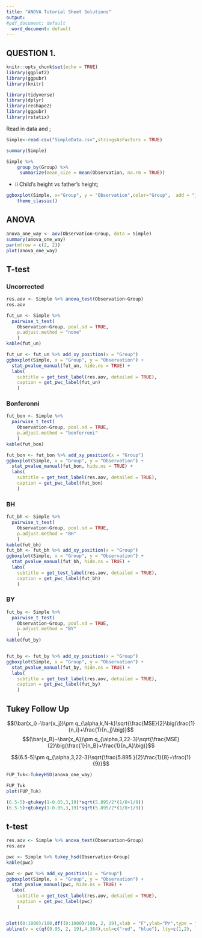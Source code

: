 ```yaml
---
title: "ANOVA Tutorial Sheet Solutions"
output:
#pdf_document: default
  word_document: default
---
```

## QUESTION 1. 

```r
knitr::opts_chunk$set(echo = TRUE)
library(ggplot2)
library(ggpubr)
library(knitr)

library(tidyverse)
library(dplyr)
library(reshape2)
library(ggpubr)
library(rstatix)
```

Read in data and ;
```r
Simple<-read.csv("SimpleData.csv",stringsAsFactors = TRUE)

summary(Simple)

Simple %>%
    group_by(Group) %>%
     summarize(mean_size = mean(Observation, na.rm = TRUE))

```

+ ii Child's height vs father's height;
```r


ggboxplot(Simple, x="Group", y = "Observation",color="Group",  add = "jitter")+
    theme_classic()
```

## ANOVA

```r
anova_one_way <- aov(Observation~Group, data = Simple)
summary(anova_one_way)
par(mfrow = c(2, 2))
plot(anova_one_way)
```

## T-test

### Uncorrected
```r
res.aov <- Simple %>% anova_test(Observation~Group)
res.aov

fut_un <- Simple %>% 
  pairwise_t_test(
    Observation~Group, pool.sd = TRUE,
    p.adjust.method = "none"
    )
kable(fut_un)

fut_un <- fut_un %>% add_xy_position(x = "Group")
ggboxplot(Simple, x = "Group", y = "Observation") +
  stat_pvalue_manual(fut_un, hide.ns = TRUE) +
  labs(
    subtitle = get_test_label(res.aov, detailed = TRUE),
    caption = get_pwc_label(fut_un)
    )
```

### Bonferonni

```r
fut_bon <- Simple %>% 
  pairwise_t_test(
    Observation~Group, pool.sd = TRUE,
    p.adjust.method = "bonferroni"
    )
kable(fut_bon)

fut_bon <- fut_bon %>% add_xy_position(x = "Group")
ggboxplot(Simple, x = "Group", y = "Observation") +
  stat_pvalue_manual(fut_bon, hide.ns = TRUE) +
  labs(
    subtitle = get_test_label(res.aov, detailed = TRUE),
    caption = get_pwc_label(fut_bon)
    )
```




### BH

```r
fut_bh <- Simple %>% 
  pairwise_t_test(
    Observation~Group, pool.sd = TRUE,
    p.adjust.method = "BH"
    )
kable(fut_bh)
fut_bh <- fut_bh %>% add_xy_position(x = "Group")
ggboxplot(Simple, x = "Group", y = "Observation") +
  stat_pvalue_manual(fut_bh, hide.ns = TRUE) +
  labs(
    subtitle = get_test_label(res.aov, detailed = TRUE),
    caption = get_pwc_label(fut_bh)
    )


```


### BY

```r
fut_by <- Simple %>% 
  pairwise_t_test(
    Observation~Group, pool.sd = TRUE,
    p.adjust.method = "BY"
    )
kable(fut_by)


fut_by <- fut_by %>% add_xy_position(x = "Group")
ggboxplot(Simple, x = "Group", y = "Observation") +
  stat_pvalue_manual(fut_by, hide.ns = TRUE) +
  labs(
    subtitle = get_test_label(res.aov, detailed = TRUE),
    caption = get_pwc_label(fut_by)
    )

```


## Tukey Follow Up

$$(\bar{x_i}−\bar{x_j})\pm q_{\alpha,k,N-k}\sqrt{\frac{MSE}{2}\big(\frac{1}{n_i}+\frac{1}{n_j}\big)}$$
 $$(\bar{x_B}−\bar{x_A})\pm q_{\alpha,3,22-3}\sqrt{\frac{MSE}{2}\big(\frac{1}{n_B}+\frac{1}{n_A}\big)}$$

 $$(6.5-5)\pm q_{\alpha,3,22-3}\sqrt{\frac{5.895   }{2}\frac{1}{8}+\frac{1}{9}}$$
 
```r
FUP_Tuk<-TukeyHSD(anova_one_way)

FUP_Tuk
plot(FUP_Tuk)

(6.5-5)-qtukey(1-0.05,3,19)*sqrt(5.895/2*(1/8+1/9))
(6.5-5)+qtukey(1-0.05,3,19)*sqrt(5.895/2*(1/8+1/9))
```
## t-test

```r
res.aov <- Simple %>% anova_test(Observation~Group)
res.aov

pwc <- Simple %>% tukey_hsd(Observation~Group)
kable(pwc)

pwc <- pwc %>% add_xy_position(x = "Group")
ggboxplot(Simple, x = "Group", y = "Observation") +
  stat_pvalue_manual(pwc, hide.ns = TRUE) +
  labs(
    subtitle = get_test_label(res.aov, detailed = TRUE),
    caption = get_pwc_label(pwc)
    )


plot((0:1000)/100,df((0:1000)/100, 2, 19),xlab = "F",ylab="Pr",type = "l",main = "F-distribution df=2, df=19")
abline(v = c(qf(0.95, 2, 19),4.364),col=c("red", "blue"), lty=c(1,2), lwd=c(1, 3))


```


